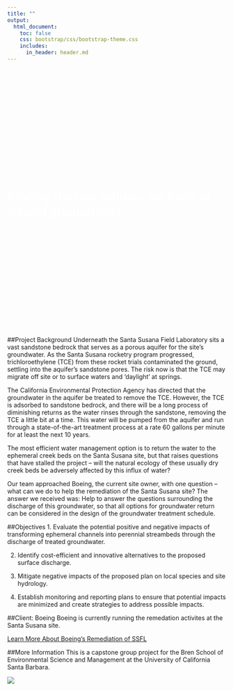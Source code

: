 ```yaml
---
title: ""
output:
  html_document:
    toc: false
    css: bootstrap/css/bootstrap-theme.css
    includes:
      in_header: header.md
--- 
```


<div style="height: 600px; width: 100%; color: #FFF; display:flex; justify-content:center; align-items:center;">

<h1 style="font-family: Courgette, cursive; font-size: 30px;">Finding the best solution for loads of treated groundwater</h1>

</div>

##Project Background
Underneath the Santa Susana Field Laboratory sits a vast sandstone bedrock that serves as a porous aquifer for the site's groundwater. As the Santa Susana rocketry program progressed, trichloroethylene (TCE) from these rocket trials contaminated the ground, settling into the aquifer's sandstone pores. The risk now is that the TCE may migrate off site or to surface waters and 'daylight' at springs. 

The California Environmental Protection Agency has directed that the groundwater in the aquifer be treated to remove the TCE. However, the TCE is adsorbed to sandstone bedrock, and there will be a long process of diminishing returns as the water rinses through the sandstone, removing the TCE a little bit at a time. This water will be pumped from the aquifer and run through a state-of-the-art treatment process at a rate 60 gallons per minute for at least the next 10 years. 

The most efficient water management option is to return the water to the ephemeral creek beds on the Santa Susana site, but that raises questions that have stalled the project -- will the natural ecology of these usually dry creek beds be adversely affected by this influx of water? 

Our team approached Boeing, the current site owner, with one question -- what can we do to help the remediation of the Santa Susana site? The answer we received was: Help to answer the questions surrounding the discharge of this groundwater, so that all options for groundwater return can be considered in the design of the groundwater treatment schedule.

##Objectives
1. Evaluate the potential positive and negative impacts of transforming ephemeral channels into perennial streambeds through the discharge of treated groundwater.

2. Identify cost-efficient and innovative alternatives to the proposed surface discharge.

3. Mitigate negative impacts of the proposed plan on local species and site hydrology.

4. Establish monitoring and reporting plans to ensure that potential impacts are minimized and create strategies to address possible impacts.

##Client: Boeing
Boeing is currently running the remedation activites at the Santa Susana site.

<a href="http://www.boeing.com/principles/environment/santa-susana/index.page" class="btn btn-primary btn-md"><span class="glyphicon glyphicon-star" aria-hidden="true"></span> Learn More About Boeing's Remediation of SSFL</a>

##More Information
This is a capstone group project for the Bren School of Environmental Science and Management at the University of California Santa Barbara.

<div style="width:500px">
[![](images/brenlogo.png)](http://www.esm.ucsb.edu/)
</div>



